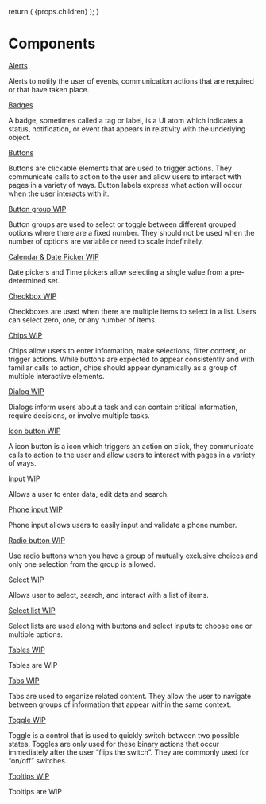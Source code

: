 
  return (
    <Layout
      title="Components"
      sideNav="design"
      editPageRoute="design/components.html.mdx"
    >
      {props.children}
    </Layout>
  );
}

# Components

[Alerts](/design/components/alerts)

Alerts to notify the user of events, communication actions that are required or that have taken place.

[Badges](/design/components/badges)

A badge, sometimes called a tag or label, is a UI atom which indicates a status, notification, or event that appears in relativity with the underlying object.

[Buttons](/design/components/buttons)

Buttons are clickable elements that are used to trigger actions. They communicate calls to action to the user and allow users to interact with pages in a variety of ways. Button labels express what action will occur when the user interacts with it.

[Button group WIP](/design/components/button-group)

Button groups are used to select or toggle between different grouped options where there are a fixed number. They should not be used when the number of options are variable or need to scale indefinitely.

[Calendar & Date Picker WIP](/design/components/calendar-date-picker)

Date pickers and Time pickers allow selecting a single value from a pre-determined set.

[Checkbox WIP](/design/components/checkbox)

Checkboxes are used when there are multiple items to select in a list. Users can select zero, one, or any number of items.

[Chips WIP](/design/components/chips)

Chips allow users to enter information, make selections, filter content, or trigger actions. While buttons are expected to appear consistently and with familiar calls to action, chips should appear dynamically as a group of multiple interactive elements.

[Dialog WIP](/design/components/dialog)

Dialogs inform users about a task and can contain critical information, require decisions, or involve multiple tasks.

[Icon button WIP](/design/components/icon-button)

A icon button is a icon which triggers an action on click, they communicate calls to action to the user and allow users to interact with pages in a variety of ways.

[Input WIP](/design/components/input)

Allows a user to enter data, edit data and search.

[Phone input WIP](/design/components/phone-input)

Phone input allows users to easily input and validate a phone number.

[Radio button WIP](/design/components/radio-button)

Use radio buttons when you have a group of mutually exclusive choices and only one selection from the group is allowed.

[Select WIP](/design/components/select)

Allows user to select, search, and interact with a list of items.

[Select list WIP](/design/components/select-list)

Select lists are used along with buttons and select inputs to choose one or multiple options.

[Tables WIP](/design/components/tables)

Tables are WIP

[Tabs WIP](/design/components/tabs)

Tabs are used to organize related content. They allow the user to navigate between groups of information that appear within the same context.

[Toggle WIP](/design/components/toggle)

Toggle is a control that is used to quickly switch between two possible states. Toggles are only used for these binary actions that occur immediately after the user “flips the switch”. They are commonly used for “on/off” switches.

[Tooltips WIP](/design/components/tooltips)

Tooltips are WIP
